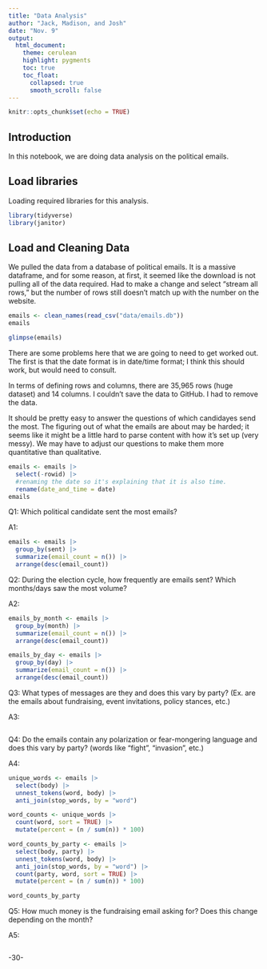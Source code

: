 ```yaml
---
title: "Data Analysis"
author: "Jack, Madison, and Josh"
date: "Nov. 9"
output:
  html_document:
    theme: cerulean
    highlight: pygments
    toc: true
    toc_float:
      collapsed: true
      smooth_scroll: false
---
```


```r
knitr::opts_chunk$set(echo = TRUE)
```

## Introduction 

In this notebook, we are doing data analysis on the political emails.

## Load libraries

Loading required libraries for this analysis.

```r
library(tidyverse)
library(janitor)
```

## Load and Cleaning Data

We pulled the data from a database of political emails. It is a massive dataframe, and for some reason, at first, it seemed like the download is not pulling all of the data required. Had to make a change and select "stream all rows," but the number of rows still doesn't match up with the number on the website.

```r
emails <- clean_names(read_csv("data/emails.db"))
emails
```
```r
glimpse(emails)
```
There are some problems here that we are going to need to get worked out. The first is that the date format is in date/time format; I think this should work, but would need to consult.

In terms of defining rows and columns, there are 35,965 rows (huge dataset) and 14 columns. I couldn't save the data to GitHub. I had to remove the data.

It should be pretty easy to answer the questions of which candidayes send the most. The figuring out of what the emails are about may be harded; it seems like it might be a little hard to parse content with how it's set up (very messy). We may have to adjust our questions to make them more quantitative than qualitative.

```r
emails <- emails |> 
  select(-rowid) |> 
  #renaming the date so it's explaining that it is also time.
  rename(date_and_time = date)
emails
```

Q1: Which political candidate sent the most emails?

A1:

```r
emails <- emails |>
  group_by(sent) |>
  summarize(email_count = n()) |>
  arrange(desc(email_count)) 
```

Q2: During the election cycle, how frequently are emails sent? Which months/days saw the most volume?

A2:

```r
emails_by_month <- emails |>
  group_by(month) |>
  summarize(email_count = n()) |>
  arrange(desc(email_count)) 

emails_by_day <- emails |>
  group_by(day) |>
  summarize(email_count = n()) |>
  arrange(desc(email_count)) 
```

Q3: What types of messages are they and does this vary by party? (Ex. are the emails about fundraising, event invitations, policy stances, etc.)

A3:

```r

```

Q4: Do the emails contain any polarization or fear-mongering language and does this vary by party? (words like “fight”, “invasion”, etc.)

A4:

```r
unique_words <- emails |>
  select(body) |>
  unnest_tokens(word, body) |>
  anti_join(stop_words, by = "word")

word_counts <- unique_words |>
  count(word, sort = TRUE) |>
  mutate(percent = (n / sum(n)) * 100)

word_counts_by_party <- emails |>
  select(body, party) |>
  unnest_tokens(word, body) |>
  anti_join(stop_words, by = "word") |>
  count(party, word, sort = TRUE) |>
  mutate(percent = (n / sum(n)) * 100)

word_counts_by_party
```

Q5: How much money is the fundraising email asking for? Does this change depending on the month?

A5:

```r

```
-30-